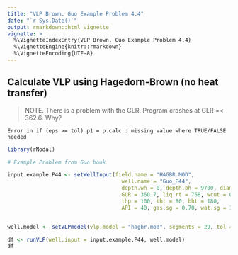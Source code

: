 ```yaml
---
title: "VLP Brown. Guo Example Problem 4.4"
date: "`r Sys.Date()`"
output: rmarkdown::html_vignette
vignette: >
  %\VignetteIndexEntry{VLP Brown. Guo Example Problem 4.4}
  %\VignetteEngine{knitr::rmarkdown}
  %\VignetteEncoding{UTF-8}
---
```



## Calculate VLP using Hagedorn-Brown (no heat transfer)

> NOTE. There is a problem with the GLR. Program crashes at GLR =< 362.6. Why?

    Error in if (eps >= tol) p1 = p.calc : missing value where TRUE/FALSE needed
    

```r
library(rNodal)

# Example Problem from Guo book

input.example.P44 <- setWellInput(field.name = "HAGBR.MOD",
                                    well.name = "Guo_P44", 
                                    depth.wh = 0, depth.bh = 9700, diam.in = 1.995, 
                                    GLR = 360.7, liq.rt = 758, wcut = 0.1, 
                                    thp = 100, tht = 80, bht = 180, 
                                    API = 40, gas.sg = 0.70, wat.sg = 1.05, if.tens = 30)


well.model <- setVLPmodel(vlp.model = "hagbr.mod", segments = 29, tol = 0.000001)

df <- runVLP(well.input = input.example.P44, well.model)
df
```
